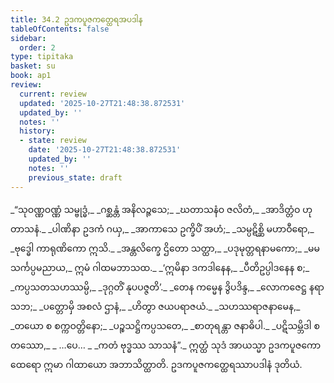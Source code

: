 ```yaml
---
title: 34.2 ဥဒကပူဇကတ္ထေရအပဒါန
tableOfContents: false
sidebar:
  order: 2
type: tipitaka
basket: su
book: ap1
review:
  current: review
  updated: '2025-10-27T21:48:38.872531'
  updated_by: ''
  notes: ''
  history:
  - state: review
    date: '2025-10-27T21:48:38.872531'
    updated_by: ''
    notes: ''
    previous_state: draft
---
```



<ReviewStatus review={frontmatter.review} showDetails={true} />

<HypothesisAnnotation frontmatter={frontmatter} />

<DynamicBreadcrumb />

<Division number="7" book="ap1" e="ch" v="20" p="305">

<Paragraph number="3723" type="verses" book="ap1">
_“သုဝဏ္ဏဝဏ္ဏံ သမ္ဗုဒ္ဓံ,_  
_ဂစ္ဆန္တံ အနိလဉ္ဇသေ;_  
_ဃတာသနံဝ ဇလိတံ,_  
_အာဒိတ္တံဝ ဟုတာသနံ._  

</Paragraph>

</Division>
<Division number="8" book="ap1" e="ch" v="20" p="305">

<Paragraph number="3724" type="verses" book="ap1">
_ပါဏိနာ ဥဒကံ ဂယှ,_  
_အာကာသေ ဥက္ခိပိံ အဟံ;_  
_သမ္ပဋိစ္ဆိ မဟာဝီရော,_  
_ဗုဒ္ဓေါ ကာရုဏိကော ဣသိ._  

</Paragraph>

</Division>
<Division number="9" book="ap1" e="ch" v="20" p="305">

<Paragraph number="3725" type="verses" book="ap1">
_အန္တလိက္ခေ ဌိတော သတ္ထာ,_  
_ပဒုမုတ္တရနာမကော;_  
_မမ သင်္ကပ္ပမညာယ,_  
ဣမံ ဂါထမဘာသထ._  

</Paragraph>

</Division>
<Division number="10" book="ap1" e="ch" v="20" p="305">

<Paragraph number="3726" type="verses" book="ap1">
_‘ဣမိနာ ဒကဒါနေန,_  
_ပီတိဥပ္ပါဒနေန စ;_  
_ကပ္ပသတသဟဿမ္ပိ,_  
_ဒုဂ္ဂတိံ နုပပဇ္ဇတိ’._  

</Paragraph>

</Division>
<Division number="11" book="ap1" e="ch" v="20" p="306">

<Paragraph number="3727" type="verses" book="ap1">
_တေန ကမ္မေန ဒွိပဒိန္ဒ,_  
_လောကဇေဋ္ဌ နရာသဘ;_  
_ပတ္တောမှိ အစလံ ဌာနံ,_  
_ဟိတွာ ဇယပရာဇယံ._  

</Paragraph>

</Division>
<Division number="12" book="ap1" e="ch" v="20" p="306">

<Paragraph number="3728" type="verses" book="ap1">
_သဟဿရာဇနာမေန,_  
_တယော စ စက္ကဝတ္တိနော;_  
_ပဉ္စသဋ္ဌိကပ္ပသတေ,_  
_စာတုရန္တာ ဇနာဓိပါ._  

</Paragraph>

</Division>
<Division number="13" book="ap1" e="ch" v="20" p="306">

<Paragraph number="3729" type="verses" book="ap1">
_ပဋိသမ္ဘိဒါ စတဿော,_  
_ …ပေ… _  
_ကတံ ဗုဒ္ဓဿ သာသနံ”._  

</Paragraph>

<Paragraph number="3730" book="ap1">
ဣတ္ထံ သုဒံ အာယသ္မာ ဥဒကပူဇကော ထေရော ဣမာ ဂါထာယော အဘာသိတ္ထာတိ.

</Paragraph>
</Division>

<Paragraph number="3731" type="center" book="ap1">
ဥဒကပူဇကတ္ထေရဿာပဒါနံ ဒုတိယံ.
</Paragraph>